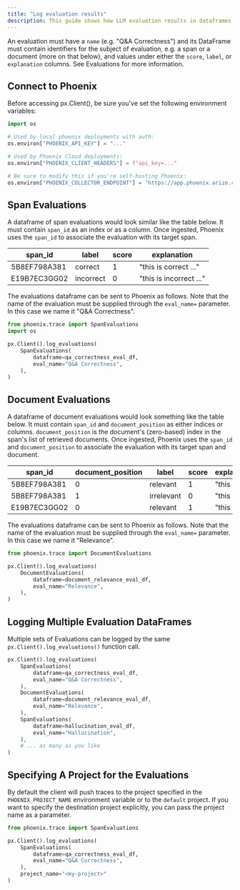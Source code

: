 ```yaml
---
title: "Log evaluation results"
description: This guide shows how LLM evaluation results in dataframes can be sent to Phoenix.
---
```


An evaluation must have a `name` (e.g. "Q\&A Correctness") and its DataFrame must contain identifiers for the subject of evaluation, e.g. a span or a document (more on that below), and values under either the `score`, `label`, or `explanation` columns. See Evaluations for more information.

## Connect to Phoenix

Before accessing px.Client(), be sure you've set the following environment variables:

```python
import os

# Used by local phoenix deployments with auth:
os.environ["PHOENIX_API_KEY"] = "..."

# Used by Phoenix Cloud deployments:
os.environ["PHOENIX_CLIENT_HEADERS"] = f"api_key=..."

# Be sure to modify this if you're self-hosting Phoenix:
os.environ["PHOENIX_COLLECTOR_ENDPOINT"] = "https://app.phoenix.arize.com"
```

## Span Evaluations

A dataframe of span evaluations would look similar like the table below. It must contain `span_id` as an index or as a column. Once ingested, Phoenix uses the `span_id` to associate the evaluation with its target span.

| span\_id     | label     | score | explanation             |
| ------------ | --------- | ----- | ----------------------- |
| 5B8EF798A381 | correct   | 1     | "this is correct ..."   |
| E19B7EC3GG02 | incorrect | 0     | "this is incorrect ..." |

The evaluations dataframe can be sent to Phoenix as follows. Note that the name of the evaluation must be supplied through the `eval_name=` parameter. In this case we name it "Q\&A Correctness".

```python
from phoenix.trace import SpanEvaluations
import os

px.Client().log_evaluations(
    SpanEvaluations(
        dataframe=qa_correctness_eval_df,
        eval_name="Q&A Correctness",
    ),
)
```

## Document Evaluations

A dataframe of document evaluations would look something like the table below. It must contain `span_id` and `document_position` as either indices or columns. `document_position` is the document's (zero-based) index in the span's list of retrieved documents. Once ingested, Phoenix uses the `span_id` and `document_position` to associate the evaluation with its target span and document.

| span\_id     | document\_position | label      | score | explanation   |
| ------------ | ------------------ | ---------- | ----- | ------------- |
| 5B8EF798A381 | 0                  | relevant   | 1     | "this is ..." |
| 5B8EF798A381 | 1                  | irrelevant | 0     | "this is ..." |
| E19B7EC3GG02 | 0                  | relevant   | 1     | "this is ..." |

The evaluations dataframe can be sent to Phoenix as follows. Note that the name of the evaluation must be supplied through the `eval_name=` parameter. In this case we name it "Relevance".

```python
from phoenix.trace import DocumentEvaluations

px.Client().log_evaluations(
    DocumentEvaluations(
        dataframe=document_relevance_eval_df,
        eval_name="Relevance",
    ),
)
```

## Logging Multiple Evaluation DataFrames

Multiple sets of Evaluations can be logged by the same `px.Client().log_evaluations()` function call.

```php
px.Client().log_evaluations(
    SpanEvaluations(
        dataframe=qa_correctness_eval_df,
        eval_name="Q&A Correctness",
    ),
    DocumentEvaluations(
        dataframe=document_relevance_eval_df,
        eval_name="Relevance",
    ),
    SpanEvaluations(
        dataframe=hallucination_eval_df,
        eval_name="Hallucination",
    ),
    # ... as many as you like
)
```

## Specifying A Project for the Evaluations

By default the client will push traces to the project specified in the `PHOENIX_PROJECT_NAME` environment variable or to the `default` project. If you want to specify the destination project explicitly, you can pass the project name as a parameter.

```python
from phoenix.trace import SpanEvaluations

px.Client().log_evaluations(
    SpanEvaluations(
        dataframe=qa_correctness_eval_df,
        eval_name="Q&A Correctness",
    ),
    project_name="<my-project>"
)
```


